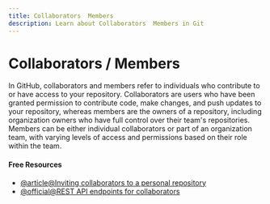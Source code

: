 ```yaml
---
title: Collaborators  Members
description: Learn about Collaborators  Members in Git
---
```


# Collaborators / Members

In GitHub, collaborators and members refer to individuals who contribute to or have access to your repository. Collaborators are users who have been granted permission to contribute code, make changes, and push updates to your repository, whereas members are the owners of a repository, including organization owners who have full control over their team's repositories. Members can be either individual collaborators or part of an organization team, with varying levels of access and permissions based on their role within the team.

#### Free Resources

- [@article@Inviting collaborators to a personal repository](https://docs.github.com/en/account-and-profile/setting-up-and-managing-your-personal-account-on-github/managing-access-to-your-personal-repositories/inviting-collaborators-to-a-personal-repository)
- [@official@REST API endpoints for collaborators](https://docs.github.com/en/rest/collaborators/collaborators?apiVersion=2022-11-28)
